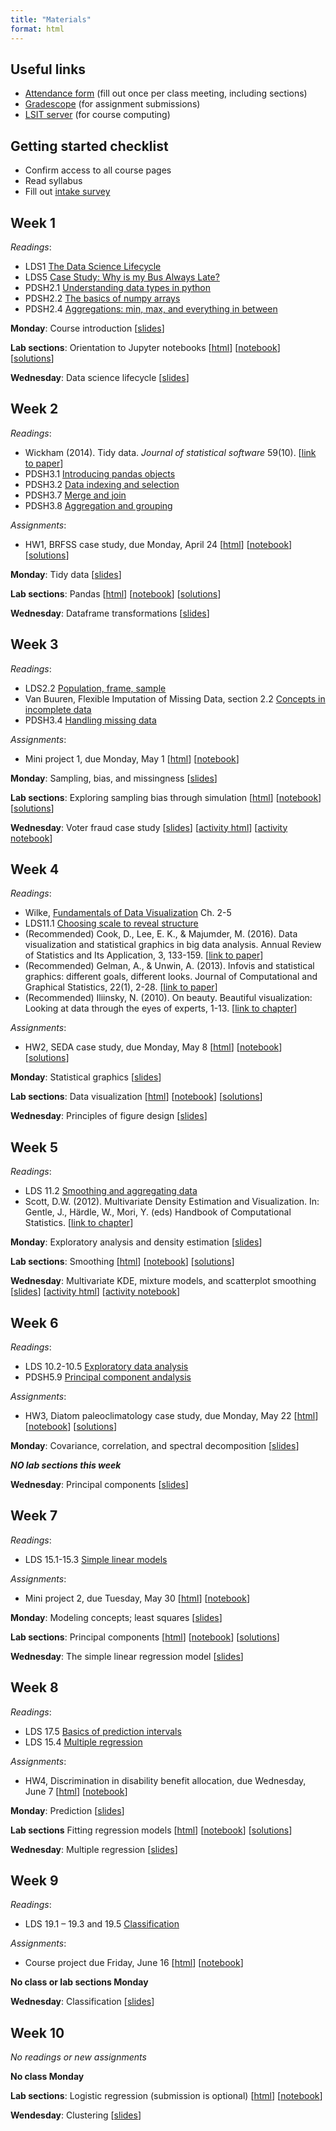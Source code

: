 ```yaml
---
title: "Materials"
format: html
---
```


## Useful links

- [Attendance form](https://forms.gle/y4CW7QPM4KSKexrq9) (fill out once per class meeting, including sections)
- [Gradescope](https://www.gradescope.com/courses/527056) (for assignment submissions)
- [LSIT server](https://pstat100.lsit.ucsb.edu) (for course computing)

## Getting started checklist

- Confirm access to all course pages
- Read syllabus
- Fill out [intake survey](https://forms.gle/Vb3XU5pCwcs6ieVw8)

## Week 1

*Readings*: 

- LDS1 [The Data Science Lifecycle](https://learningds.org/ch/01/lifecycle_intro.html) 
- LDS5 [Case Study: Why is my Bus Always Late?](https://learningds.org/ch/05/bus_intro.html)
- PDSH2.1 [Understanding data types in python](https://jakevdp.github.io/PythonDataScienceHandbook/02.01-understanding-data-types.html)
- PDSH2.2 [The basics of numpy arrays](https://jakevdp.github.io/PythonDataScienceHandbook/02.02-the-basics-of-numpy-arrays.html)
- PDSH2.4 [Aggregations: min, max, and everything in between](https://jakevdp.github.io/PythonDataScienceHandbook/02.04-computation-on-arrays-aggregates.html)

**Monday**: Course introduction [[slides](slides/week1-intro.qmd)]

**Lab sections**: Orientation to Jupyter notebooks [[html](labs/lab0-gettingstarted/lab0-gettingstarted.ipynb)] [[notebook](https://pstat100.lsit.ucsb.edu/hub/user-redirect/git-pull?repo=https%3A%2F%2Fgithub.com%2Fruizt%2Fpstat100-content&urlpath=lab%2Ftree%2Fpstat100-content%2Flab0-gettingstarted%2Flab0-gettingstarted.ipynb&branch=main)] [[solutions](labs/lab0-gettingstarted/lab0-gettingstarted-soln.ipynb)]

**Wednesday**: Data science lifecycle [[slides](slides/week1-lifecycle.qmd)]

## Week 2

*Readings*:

- Wickham (2014). Tidy data. *Journal of statistical software* 59(10). [[link to paper](https://www.jstatsoft.org/article/view/v059i10)]
- PDSH3.1 [Introducing pandas objects](https://jakevdp.github.io/PythonDataScienceHandbook/03.01-introducing-pandas-objects.html)
- PDSH3.2 [Data indexing and selection](https://jakevdp.github.io/PythonDataScienceHandbook/03.02-data-indexing-and-selection.html)
- PDSH3.7 [Merge and join](https://jakevdp.github.io/PythonDataScienceHandbook/03.07-merge-and-join.html)
- PDSH3.8 [Aggregation and grouping](https://jakevdp.github.io/PythonDataScienceHandbook/03.08-aggregation-and-grouping.html)

*Assignments*: 

* HW1, BRFSS case study, due Monday, April 24 [[html](hw/hw1-brfss/hw1-brfss.ipynb)] [[notebook](https://pstat100.lsit.ucsb.edu/hub/user-redirect/git-pull?repo=https%3A%2F%2Fgithub.com%2Fruizt%2Fpstat100-content&urlpath=lab%2Ftree%2Fpstat100-content%2Fhw1-brfss%2Fhw1-brfss.ipynb&branch=main)] [[solutions](hw/hw1-brfss/hw1-brfss-soln.ipynb)]

**Monday**: Tidy data [[slides](slides/week2-tidy.qmd)]

**Lab sections**: Pandas [[html](labs/lab1-pandas/lab1-pandas.ipynb)] [[notebook](https://pstat100.lsit.ucsb.edu/hub/user-redirect/git-pull?repo=https%3A%2F%2Fgithub.com%2Fruizt%2Fpstat100-content&urlpath=lab%2Ftree%2Fpstat100-content%2Flab1-pandas%2Flab1-pandas.ipynb&branch=main)] [[solutions](labs/lab1-pandas/lab1-pandas-soln.ipynb)]

**Wednesday**: Dataframe transformations [[slides](slides/week2-transform.qmd)]

## Week 3

*Readings*:

- LDS2.2 [Population, frame, sample](https://learningds.org/ch/02/data_scope_construct.html#)
- Van Buuren, Flexible Imputation of Missing Data, section 2.2 [Concepts in incomplete data](https://stefvanbuuren.name/fimd/sec-idconcepts.html)
- PDSH3.4 [Handling missing data](https://jakevdp.github.io/PythonDataScienceHandbook/03.04-missing-values.html)


*Assignments*:

- Mini project 1, due Monday, May 1 [[html](projects/mp1/mp1-airquality.ipynb)] [[notebook](https://pstat100.lsit.ucsb.edu/hub/user-redirect/git-pull?repo=https%3A%2F%2Fgithub.com%2Fruizt%2Fpstat100-content&urlpath=lab%2Ftree%2Fpstat100-content%2Fmp1-airquality%2Fmp1-airquality.ipynb&branch=main)] 

**Monday**: Sampling, bias, and missingness [[slides](slides/week3-sampling.qmd)]

**Lab sections**: Exploring sampling bias through simulation [[html](labs/lab2-sampling/lab2-sampling.ipynb)] [[notebook](https://pstat100.lsit.ucsb.edu/hub/user-redirect/git-pull?repo=https%3A%2F%2Fgithub.com%2Fruizt%2Fpstat100-content&urlpath=lab%2Ftree%2Fpstat100-content%2Flab2-sampling%2Flab2-sampling.ipynb&branch=main)] [[solutions](labs/lab2-sampling/lab2-sampling-soln.ipynb)]

**Wednesday**: Voter fraud case study [[slides](slides/week3-casestudy.qmd)] [[activity html](activities/week3-activity-miller.ipynb)] [[activity notebook](https://pstat100.lsit.ucsb.edu/hub/user-redirect/git-pull?repo=https%3A%2F%2Fgithub.com%2Fruizt%2Fpstat100-content&urlpath=lab%2Ftree%2Fpstat100-content%2Factivities%2Fweek3-activity-miller.ipynb&branch=main)]

## Week 4

*Readings*:

- Wilke, [Fundamentals of Data Visualization](https://clauswilke.com/dataviz/) Ch. 2-5 
- LDS11.1 [Choosing scale to reveal structure](https://learningds.org/ch/11/viz_scale.html)
- (Recommended) Cook, D., Lee, E. K., & Majumder, M. (2016). Data visualization and statistical graphics in big data analysis. Annual Review of Statistics and Its Application, 3, 133-159. [[link to paper](https://www.annualreviews.org/doi/full/10.1146/annurev-statistics-041715-033420)]
- (Recommended) Gelman, A., & Unwin, A. (2013). Infovis and statistical graphics: different goals, different looks. Journal of Computational and Graphical Statistics, 22(1), 2-28. [[link to paper](https://www.tandfonline.com/doi/full/10.1080/10618600.2012.761137)]
- (Recommended) Iliinsky, N. (2010). On beauty. Beautiful visualization: Looking at data through the eyes of experts, 1-13. [[link to chapter](http://mines.humanoriented.com/568/reading/bv_ch01.pdf)]

*Assignments*: 

- HW2, SEDA case study, due Monday, May 8 [[html](hw/hw2-seda/hw2-seda.ipynb)] [[notebook](https://pstat100.lsit.ucsb.edu/hub/user-redirect/git-pull?repo=https%3A%2F%2Fgithub.com%2Fruizt%2Fpstat100-content&urlpath=lab%2Ftree%2Fpstat100-content%2Fhw2-seda%2Fhw2-seda.ipynb&branch=main)] [[solutions](hw/hw2-seda/hw2-seda-soln.ipynb)]

**Monday**: Statistical graphics [[slides](slides/week4-graphics.qmd)]

**Lab sections**: Data visualization [[html](labs/lab3-visualization/lab3-visualization.ipynb)] [[notebook](https://pstat100.lsit.ucsb.edu/hub/user-redirect/git-pull?repo=https%3A%2F%2Fgithub.com%2Fruizt%2Fpstat100-content&urlpath=lab%2Ftree%2Fpstat100-content%2Flab3-visualization%2Flab3-visualization.ipynb&branch=main)] [[solutions](labs/lab3-visualization/lab3-visualization-soln.ipynb)]

**Wednesday**: Principles of figure design [[slides](slides/week4-principles.qmd)]

## Week 5

*Readings*:

- LDS 11.2 [Smoothing and aggregating data](https://learningds.org/ch/11/viz_smoothing.html)
- Scott, D.W. (2012). Multivariate Density Estimation and Visualization. In: Gentle, J., Härdle, W., Mori, Y. (eds) Handbook of Computational Statistics. [[link to chapter](https://doi.org/10.1007/978-3-642-21551-3_19)]

**Monday**: Exploratory analysis and density estimation [[slides](slides/week5-density.qmd)]

**Lab sections**: Smoothing [[html](labs/lab4-smoothing/lab4-smoothing.ipynb)] [[notebook](https://pstat100.lsit.ucsb.edu/hub/user-redirect/git-pull?repo=https%3A%2F%2Fgithub.com%2Fruizt%2Fpstat100-content&urlpath=lab%2Ftree%2Fpstat100-content%2Flab4-smoothing%2Flab4-smoothing.ipynb&branch=main)] [[solutions](labs/lab4-smoothing/lab4-smoothing-soln.ipynb)]

**Wednesday**: Multivariate KDE, mixture models, and scatterplot smoothing [[slides](slides/week5-smoothing.qmd)] [[activity html](activities/week5-activity-smoothing.ipynb)] [[activity notebook](https://pstat100.lsit.ucsb.edu/hub/user-redirect/git-pull?repo=https%3A%2F%2Fgithub.com%2Fruizt%2Fpstat100-content&urlpath=lab%2Ftree%2Fpstat100-content%2Factivities%2Fweek5-activity-smoothing.ipynb&branch=main)]

## Week 6

*Readings*:

- LDS 10.2-10.5 [Exploratory data analysis](https://learningds.org/ch/10/eda_distributions.html) 
- PDSH5.9 [Principal component andalysis](https://jakevdp.github.io/PythonDataScienceHandbook/05.09-principal-component-analysis.html)

*Assignments*:

- HW3, Diatom paleoclimatology case study, due Monday, May 22 [[html](hw/hw3-diatom/hw3-diatom.ipynb)] [[notebook](https://pstat100.lsit.ucsb.edu/hub/user-redirect/git-pull?repo=https%3A%2F%2Fgithub.com%2Fruizt%2Fpstat100-content&urlpath=lab%2Ftree%2Fpstat100-content%2Fhw3-diatom%2Fhw3-diatom.ipynb&branch=main)] [[solutions](hw/hw3-diatom/hw3-diatom-soln.ipynb)]

**Monday**: Covariance, correlation, and spectral decomposition [[slides](slides/week6-covariation.qmd)]

_**NO lab sections this week**_

**Wednesday**: Principal components [[slides](slides/week6-pca.qmd)]

## Week 7

*Readings*:

- LDS 15.1-15.3 [Simple linear models](https://learningds.org/ch/15/linear_intro.html)

*Assignments*:

- Mini project 2, due Tuesday, May 30 [[html](projects/mp2/mp2-ncca.ipynb)] [[notebook](https://pstat100.lsit.ucsb.edu/hub/user-redirect/git-pull?repo=https%3A%2F%2Fgithub.com%2Fruizt%2Fpstat100-content&urlpath=lab%2Ftree%2Fpstat100-content%2Fmp2-ncca%2Fmp2-ncca.ipynb&branch=main)]

**Monday**: Modeling concepts; least squares [[slides](slides/week7-lse.qmd)]

**Lab sections**: Principal components [[html](labs/lab5-pca/lab5-pca.ipynb)] [[notebook](https://pstat100.lsit.ucsb.edu/hub/user-redirect/git-pull?repo=https%3A%2F%2Fgithub.com%2Fruizt%2Fpstat100-content&urlpath=lab%2Ftree%2Fpstat100-content%2Flab5-pca%2Flab5-pca.ipynb&branch=main)] [[solutions](labs/lab5-pca/lab5-pca-soln.ipynb)]

**Wednesday**: The simple linear regression model [[slides](slides/week7-slr.qmd)]

## Week 8

*Readings*:

- LDS 17.5 [Basics of prediction intervals](https://learningds.org/ch/17/inf_pred_gen_PI.html)
- LDS 15.4 [Multiple regression](https://learningds.org/ch/15/linear_multi.html)

*Assignments*: 

- HW4, Discrimination in disability benefit allocation, due Wednesday, June 7 [[html](hw/hw4-dds/hw4-dds.ipynb)] [[notebook](https://pstat100.lsit.ucsb.edu/hub/user-redirect/git-pull?repo=https%3A%2F%2Fgithub.com%2Fruizt%2Fpstat100-content&urlpath=lab%2Ftree%2Fpstat100-content%2Fhw4-dds%2Fhw4-dds.ipynb&branch=main)]


**Monday**: Prediction [[slides](slides/week8-prediction.qmd)]

**Lab sections** Fitting regression models [[html](labs/lab6-regression/lab6-regression.ipynb)] [[notebook](https://pstat100.lsit.ucsb.edu/hub/user-redirect/git-pull?repo=https%3A%2F%2Fgithub.com%2Fruizt%2Fpstat100-content&urlpath=lab%2Ftree%2Fpstat100-content%2Flab6-regression%2Flab6-regression.ipynb&branch=main)] [[solutions](labs/lab6-regression/lab6-regression-soln.ipynb)]

**Wednesday**: Multiple regression [[slides](slides/week8-mlr.qmd)]

## Week 9

*Readings*:

- LDS 19.1 -- 19.3 and 19.5 [Classification](https://learningds.org/ch/19/class_intro.html)

*Assignments*:

- Course project due Friday, June 16 [[html](projects/cp/project-guidelines.ipynb)] [[notebook](https://pstat100.lsit.ucsb.edu/hub/user-redirect/git-pull?repo=https%3A%2F%2Fgithub.com%2Fruizt%2Fpstat100-content&urlpath=lab%2Ftree%2Fpstat100-content%2Fcp%2Fproject-guidelines.ipynb&branch=main)]

**No class or lab sections Monday**

**Wednesday**: Classification [[slides](slides/week9-classification.qmd)]

## Week 10

*No readings or new assignments*

**No class Monday**

**Lab sections**: Logistic regression (submission is optional) [[html](labs/lab7-classification/lab7-classification.ipynb)] [[notebook](https://pstat100.lsit.ucsb.edu/hub/user-redirect/git-pull?repo=https%3A%2F%2Fgithub.com%2Fruizt%2Fpstat100-content&urlpath=lab%2Ftree%2Fpstat100-content%2Flab7-classification%2Flab7-classification.ipynb&branch=main)]

**Wendesday**: Clustering [[slides](slides/week10-clustering.qmd)]